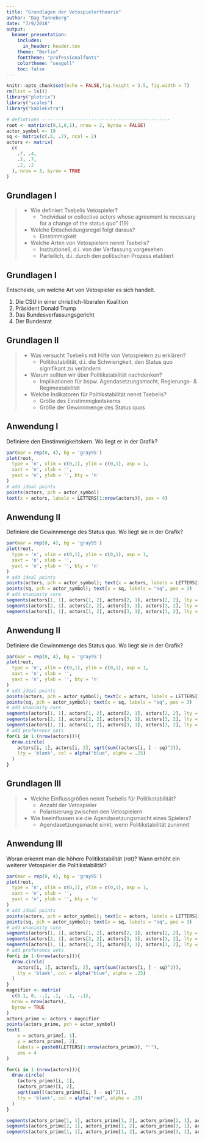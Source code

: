 ```yaml
---
title: "Grundlagen der Vetospielertheorie"
author: "Dag Tanneberg"
date: "7/9/2018"
output:
  beamer_presentation:
    includes:
      in_header: header.tex
    theme: "Berlin"
    fonttheme: "professionalfonts"
    colortheme: "seagull"
    toc: false
---
```


```r
knitr::opts_chunk$set(echo = FALSE,fig.height = 3.5, fig.width = 7)
rm(list = ls())
library("plotrix")
library("scales")
library("kableExtra")

# defintions -----------------------------------------------
root <- matrix(c(0,1,0,1), nrow = 2, byrow = FALSE)
actor_symbol <- 19
sq <- matrix(c(.5, .7), ncol = 2)
actors <- matrix(
  c(
    .7, .4,
    .2, .7,
    .2, .2
  ), nrow = 3, byrow = TRUE
)
```

## Grundlagen I

> - Wie definiert Tsebelis Vetospieler?
>   - "individual or collective actors whose agreement is
      necessary for a change of the status quo" (19)
> - Welche Entscheidungsregel folgt daraus? 
>   - Einstimmigkeit
> - Welche Arten von Vetospielern nennt Tsebelis?
>   - Institutionell, d.i. von der Verfassung vorgesehen
>   - Parteilich, d.i. durch den politischen Prozess etabliert

## Grundlagen I

Entscheide, um welche Art von Vetospieler es sich handelt.

1. Die CSU in einer christlich-liberalen Koalition
2. Präsident Donald Trump
3. Das Bundesverfassungsgericht
4. Der Bundesrat

## Grundlagen II

> - Was versucht Tsebelis mit Hilfe von Vetospielern zu erklären?
>   - Politikstabilität, d.i. die Schwierigkeit, den Status quo
      signifikant zu verändern
> - Warum sollten wir über Politikstabilität nachdenken?
>   - Implikationen für bspw. Agendasetzungsmacht, Regierungs- &
      Regimestabilität
> - Welche Indikatoren für Politikstabilität nennt Tsebelis?
>   - Größe des Einstimmigkeitskerns
>   - Größe der Gewinnmenge des Status quos
      
## Anwendung I

Definiere den Einstimmigkeitskern. Wo liegt er in der Grafik?
```r
par(mar = rep(0, 4), bg = 'gray95')
plot(root,
  type = 'n', xlim = c(0,1), ylim = c(0,1), asp = 1,
  xaxt = 'n', xlab = '',
  yaxt = 'n', ylab = '', bty = 'n'
)
# add ideal points
points(actors, pch = actor_symbol)
text(x = actors, labels = LETTERS[1:nrow(actors)], pos = 4)
```

## Anwendung II

Definiere die Gewinnmenge des Status quo. Wo liegt sie in der
Grafik?
```r
par(mar = rep(0, 4), bg = 'gray95')
plot(root,
  type = 'n', xlim = c(0,1), ylim = c(0,1), asp = 1,
  xaxt = 'n', xlab = '',
  yaxt = 'n', ylab = '', bty = 'n'
)
# add ideal points
points(actors, pch = actor_symbol); text(x = actors, labels = LETTERS[1:nrow(actors)], pos = 4)
points(sq, pch = actor_symbol); text(x = sq, labels = "sq", pos = 3)
# add unanimity core
segments(actors[1, 1], actors[1, 2], actors[2, 1], actors[2, 2], lty = "dashed")
segments(actors[2, 1], actors[2, 2], actors[3, 1], actors[3, 2], lty = "dashed")
segments(actors[1, 1], actors[1, 2], actors[3, 1], actors[3, 2], lty = "dashed")
```

## Anwendung II

Definiere die Gewinnmenge des Status quo. Wo liegt sie in der
Grafik?
```r
par(mar = rep(0, 4), bg = 'gray95')
plot(root,
  type = 'n', xlim = c(0,1), ylim = c(0,1), asp = 1,
  xaxt = 'n', xlab = '',
  yaxt = 'n', ylab = '', bty = 'n'
)
# add ideal points
points(actors, pch = actor_symbol); text(x = actors, labels = LETTERS[1:nrow(actors)], pos = 4)
points(sq, pch = actor_symbol); text(x = sq, labels = "sq", pos = 3)
# add unanimity core
segments(actors[1, 1], actors[1, 2], actors[2, 1], actors[2, 2], lty = "dashed")
segments(actors[2, 1], actors[2, 2], actors[3, 1], actors[3, 2], lty = "dashed")
segments(actors[1, 1], actors[1, 2], actors[3, 1], actors[3, 2], lty = "dashed")
# add preference sets
for(i in 1:(nrow(actors))){
  draw.circle(
    actors[i, 1], actors[i, 2], sqrt(sum((actors[i, ] - sq)^2)),
    lty = 'blank', col = alpha("blue", alpha = .25)
  )
}
```

## Grundlagen III

> - Welche Einflussgrößen nennt Tsebelis für Politikstabilität?
>   - Anzahl der Vetospieler
>   - Polarisierung zwischen den Vetospielern
> - Wie beeinflussen sie die Agendasetzungsmacht eines Spielers?
>   - Agendasetzungsmacht sinkt, wenn Politikstabilität zunimmt

## Anwendung III
Woran erkennt man die höhere Politikstabilität (rot)?\newline
Wann erhöht ein weiterer Vetospieler die Politikstabilität?
```r
par(mar = rep(0, 4), bg = 'gray95')
plot(root,
  type = 'n', xlim = c(0,1), ylim = c(0,1), asp = 1,
  xaxt = 'n', xlab = '',
  yaxt = 'n', ylab = '', bty = 'n'
)
# add ideal points
points(actors, pch = actor_symbol); text(x = actors, labels = LETTERS[1:nrow(actors)], pos = 4)
points(sq, pch = actor_symbol); text(x = sq, labels = "sq", pos = 3)
# add unanimity core
segments(actors[1, 1], actors[1, 2], actors[2, 1], actors[2, 2], lty = "dashed")
segments(actors[2, 1], actors[2, 2], actors[3, 1], actors[3, 2], lty = "dashed")
segments(actors[1, 1], actors[1, 2], actors[3, 1], actors[3, 2], lty = "dashed")
# add preference sets
for(i in 1:(nrow(actors))){
  draw.circle(
    actors[i, 1], actors[i, 2], sqrt(sum((actors[i, ] - sq)^2)),
    lty = 'blank', col = alpha("blue", alpha = .25)
  )
}
magnifier <- matrix(
  c(0.1, 0, -.1, .1, -.1, -.1),
  nrow = nrow(actors),
  byrow = TRUE
)
actors_prime <- actors + magnifier
points(actors_prime, pch = actor_symbol)
text(
    x = actors_prime[, 1],
    y = actors_prime[, 2],
    labels = paste0(LETTERS[1:nrow(actors_prime)], "'"),
    pos = 4
)

for(i in 1:(nrow(actors))){
  draw.circle(
    (actors_prime)[i, 1],
    (actors_prime)[i, 2],
    sqrt(sum(((actors_prime)[i, ] - sq)^2)),
    lty = 'blank', col = alpha("red", alpha = .25)
  )
}

segments(actors_prime[1, 1], actors_prime[1, 2], actors_prime[2, 1], actors_prime[2, 2], lty = "dashed")
segments(actors_prime[2, 1], actors_prime[2, 2], actors_prime[3, 1], actors_prime[3, 2], lty = "dashed")
segments(actors_prime[1, 1], actors_prime[1, 2], actors_prime[3, 1], actors_prime[3, 2], lty = "dashed")
```
